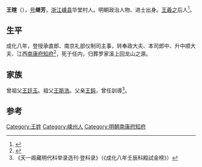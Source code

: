 {{Otheruses|other=名为王继芳的其他人物|王继芳}}

'''王暄'''（{{bd|1438年||1488年||catIdx=W王}}），[[号|号]]'''继芳'''，[[浙江|浙江]][[嵊县|嵊县]]华堂村人。明朝政治人物、进士出身。[[王羲之|王羲之]]后人<ref>{{cite news|title=华堂村历史上的七名进士|url=http://sznews.zjol.com.cn/sznews/system/2013/06/05/016511838.shtml|accessdate=2013-07-29|newspaper=嵊州新闻网|archive-date=2016-03-04|archive-url=https://web.archive.org/web/20160304113001/http://sznews.zjol.com.cn/sznews/system/2013/06/05/016511838.shtml|dead-url=no}}</ref>。

== 生平 ==
成化八年，登授承直郎、南京礼部仪制司主事，转奉政大夫、本司郎中、升中顺大夫、江西[[南康府|南康府]][[知府|知府]]<ref>{{cite book|author=澹泊|title=《中国名人志编纂委员会》|year=2001年12月|publisher=中国档案出版社|isbn=7-80166-145-1}}</ref>，死于任内，归葬罗家溪上回龙山之源。

== 家族 ==
曾祖父[[王廷玉|王廷玉]]。祖父[[王斯浩|王斯浩]]。父亲[[王鈍|王鈍]]，曾任訓導<ref>《天一阁藏明代科举录选刊·登科录》（《成化八年壬辰科殿試金榜》）</ref>。

==参考==
{{reflist}}

{{start box}}
{{s-off}}
{{s-before|[[王里|王里]]}}
{{s-title|明朝南康府知府|弘治年間－1506年}}
{{s-after|[[郭縉|郭縉]]}}
{{end box}}

{{成化八年壬辰科殿試金榜}}

{{Authority control}}

{{DEFAULTSORT:}}
[[Category:王姓|Category:王姓]]
[[Category:嵊州人|Category:嵊州人]]
[[Category:明朝南康府知府|Category:明朝南康府知府]]


{{明朝人物小作品}}
